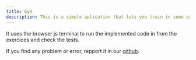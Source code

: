 ```yaml
---
title: Gym
description: This is a simple aplication that lets you train in some excercices for javascript
---
```


It uses the browser js terminal to run the implemented code in from the exercices and check the tests.

If you find any problem or error, repport it in our [github](https://github.com/Goduu/gym). 

